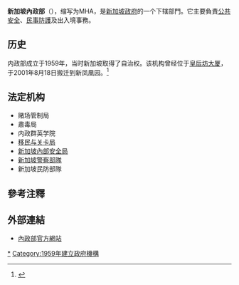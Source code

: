 {{Infobox Government agency
|agency_name     = 新加坡内政部
|abbreviation    = MHA
|logo            = <!-- 檔案不存在 File:MHA refreshed logo.jpg ，可從英文維基百科取得 -->
|logo_width      = 
|logo_caption    = 标志
|formed          = 1959年
|preceding1      =
|dissolved       =
|superseding     =
|jurisdiction    = {{SGP}} 
|employees       = 28,144（2018年）<ref name="MHA" />
|budget          = {{increase}}67.4亿新元（2019年）<ref name="MHA">{{cite web|title =Head S: Ministry of Home Affairs|work =Budget 2019: Revenue and Expenditure Estimates|publisher =Ministry of Finance|date =2019-02|url =https://www.singaporebudget.gov.sg/docs/default-source/budget_2019/download/pdf/37-MHA-2019.pdf|format =PDF|accessdate =2019-07-12|dead-url =no|archive-date =2019-02-20|archive-url =https://web.archive.org/web/20190220002956/https://www.singaporebudget.gov.sg/docs/default-source/budget_2019/download/pdf/37-MHA-2019.pdf}}</ref>
|headquarters    = {{SIN}}[[诺维娜|诺维娜]]伊洛瓦底路28号新凤凰园 郵編329560
|minister1_name  = [[尚穆根|尚穆根]]
|minister1_pfo   = 部长
|minister2_name  = [[杨莉明|杨莉明]]
|minister2_pfo   = 第二部长
|minister3_name  = [[费绍尔|费绍尔]]
|minister3_pfo   = 政务部长
|minister4_name  = [[陈国明|陈国明]]
|minister4_pfo   = 政务部长
|chief1_name     = 
|chief1_position = 
|chief2_name     = 
|chief2_position =
|chief3_name     = 
|chief3_position = 
|parent_agency   =
|child1_agency   = 赌场管制局
|child2_agency   = 肅毒局
|child3_agency   = 内政群英学院
|child4_agency   = [[移民与关卡局|移民与关卡局]]
|child5_agency   = [[新加坡內部安全局|新加坡內部安全局]]
|child6_agency   = [[新加坡警察部隊|新加坡警察部隊]]
|child7_agency   = 新加坡民防部隊
|website         = {{url|www.mha.gov.sg}}
|footnotes       =
}}

'''新加坡內政部'''（{{lang-en|Ministry of Home Affairs}}），缩写为MHA，是[[新加坡政府|新加坡政府]]的一个下辖部門。它主要負責[[公共安全|公共安全]]、[[民事防護|民事防護]]及出入境事務。

== 历史 ==
内政部成立于1959年，当时新加坡取得了自治权。该机构曾经位于[[皇后坊大厦|皇后坊大厦]]，于2001年8月18日搬迁到新凤凰园。<ref name="How HMA Works">{{cite web|title =How MHA Works|publisher =Ministry of Home Affairs|date =|url =https://www.mha.gov.sg/about-us/how-mha-works|accessdate =2019-07-12|dead-url =no|archive-date =2020-11-15|archive-url =https://web.archive.org/web/20201115085619/https://www.mha.gov.sg/about-us/how-mha-works}}</ref>

== 法定机构 ==
* 赌场管制局
* 肅毒局
* 内政群英学院
* [[移民与关卡局|移民与关卡局]]
* [[新加坡內部安全局|新加坡內部安全局]]
* [[新加坡警察部隊|新加坡警察部隊]]
* 新加坡民防部隊

== 參考注釋 ==
{{reflist}}

==外部連結==
*[http://www.mha.gov.sg 內政部官方網站] {{Wayback|url=http://www.mha.gov.sg/ |date=20201101094305 }} 

{{新加坡政府}}

[[Category:新加坡内政部|*]]
[[Category:1959年建立政府機構|Category:1959年建立政府機構]]